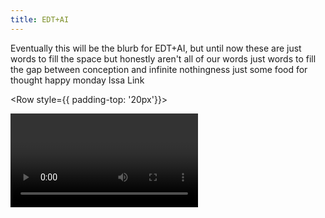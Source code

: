 ```yaml
---
title: EDT+AI
---
```



<PageDescription>
  Eventually this will be the blurb for EDT+AI, but until now these are just
  words to fill the space but honestly aren't all of our words just words to
  fill the gap between conception and infinite nothingness just some food for
  thought happy monday
</PageDescription>

<AnchorLinks>
  <AnchorLink href={"#"}>Issa</AnchorLink>
  <AnchorLink href={"#"}>Link</AnchorLink>
</AnchorLinks>

<Row>
<Column colMd={2} colMd={3} colLg={4}>
<ResourceCard
  href={'ibm.com'}
  subTitle={'Subtitle'}
  title={'Title'} />
</Column>
</Row>

<Row style={{ padding-top: '20px'}}>
<Column colSm={12} colMd={12} colLg={12}>

<Video title="Test" vimeoId="235672083" />

</Column>
</Row>
